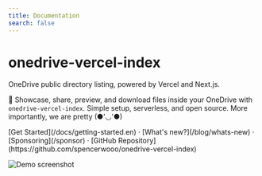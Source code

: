 ```yaml
---
title: Documentation
search: false
---
```



<h1 className="text-center font-extrabold md:text-5xl mt-8">onedrive-vercel-index</h1>

<p className="text-center text-lg mb-2 text-gray-600 md:text-2xl">
  OneDrive public directory listing, powered by Vercel and Next.js.
</p>

<Bleed>
  <Features />
</Bleed>

🍌 Showcase, share, preview, and download files inside your OneDrive with `onedrive-vercel-index`. Simple setup, serverless, and open source. More importantly, we are pretty (●'◡'●)

<p className="mt-8 text-center">
  [Get Started](/docs/getting-started.en) · [What's new?](/blog/whats-new) · [Sponsoring](/sponsor) · [GitHub
  Repository](https://github.com/spencerwooo/onedrive-vercel-index)
</p>

![Demo screenshot](../../public/images/demo.png)
